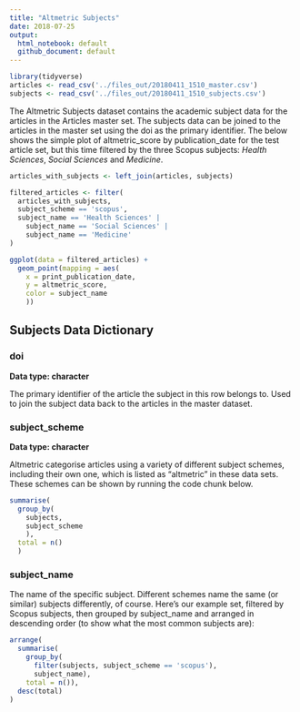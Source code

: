 ```yaml
---
title: "Altmetric Subjects"
date: 2018-07-25
output: 
  html_notebook: default
  github_document: default
---
```


```r
library(tidyverse)
articles <- read_csv('../files_out/20180411_1510_master.csv')
subjects <- read_csv('../files_out/20180411_1510_subjects.csv')

```

The Altmetric Subjects dataset contains the academic subject data for the articles in the Articles master set. The subjects data can be joined to the articles in the master set using the doi as the primary identifier. The below shows the simple plot of altmetric_score by publication_date for the test article set, but this time filtered by the three Scopus subjects: *Health Sciences*, *Social Sciences* and *Medicine*.

```r

articles_with_subjects <- left_join(articles, subjects)

filtered_articles <- filter(
  articles_with_subjects,
  subject_scheme == 'scopus',
  subject_name == 'Health Sciences' | 
    subject_name == 'Social Sciences' | 
    subject_name == 'Medicine'
)

ggplot(data = filtered_articles) + 
  geom_point(mapping = aes(
    x = print_publication_date, 
    y = altmetric_score,
    color = subject_name
    ))

```

## Subjects Data Dictionary

### doi

**Data type: character**

The primary identifier of the article the subject in this row belongs to. Used to join the subject data back to the articles in the master dataset.

### subject_scheme

**Data type: character**

Altmetric categorise articles using a variety of different subject schemes, including their own one, which is listed as "altmetric" in these data sets. These schemes can be shown by running the code chunk below.

```r

summarise(
  group_by(
    subjects, 
    subject_scheme
    ), 
  total = n()
  )

```

### subject_name

The name of the specific subject. Different schemes name the same (or similar) subjects differently, of course. Here's our example set, filtered by Scopus subjects, then grouped by subject_name and arranged in descending order (to show what the most common subjects are):

```r

arrange(
  summarise(
    group_by(
      filter(subjects, subject_scheme == 'scopus'),
      subject_name),
    total = n()),
  desc(total)
)

```

